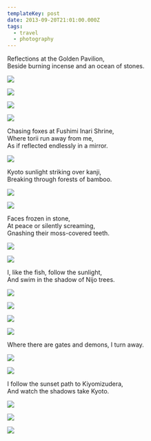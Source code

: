 ```yaml
---
templateKey: post
date: 2013-09-20T21:01:00.000Z
tags:
  - travel
  - photography
---
```

Reflections at the Golden Pavilion,<br/>
Beside burning incense and an ocean of stones.

![](../../static/assets/20130919-IMG_0170.jpg)

![](../../static/assets/20130919-IMG_0209.jpg)

![](../../static/assets/20130919-IMG_0242.jpg)

![](../../static/assets/20130919-IMG_0311.jpg)

Chasing foxes at Fushimi Inari Shrine,<br/>
Where torii run away from me,<br/>
As if reflected endlessly in a mirror.

![](../../static/assets/20130919-IMG_0399.jpg)

Kyoto sunlight striking over kanji,<br/>
Breaking through forests of bamboo.

![](../../static/assets/20130920-IMG_0724.jpg)

![](../../static/assets/20130920-IMG_0783.jpg)

Faces frozen in stone,<br/>
At peace or silently screaming,<br/>
Gnashing their moss-covered teeth.

![](../../static/assets/20130920-IMG_0832.jpg)

![](../../static/assets/20130920-IMG_0840.jpg)

I, like the fish, follow the sunlight,<br/>
And swim in the shadow of Nijo trees.

![](../../static/assets/20130920-IMG_0965.jpg)

![](../../static/assets/20130920-IMG_0997.jpg)

![](../../static/assets/20130920-IMG_0975.jpg)

![](../../static/assets/20130920-IMG_0979.jpg)

Where there are gates and demons, I turn away.

![](../../static/assets/20130920-IMG_0985.jpg)

![](../../static/assets/20130920-IMG_0916.jpg)

I follow the sunset path to Kiyomizudera,<br/>
And watch the shadows take Kyoto.

![](../../static/assets/20130920-IMG_1066.jpg)

![](../../static/assets/20130920-IMG_1119.jpg)

![](../../static/assets/20130920-IMG_1107.jpg)
